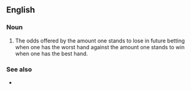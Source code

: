 ==English==

===Noun===
{{en-plural noun|head=[[reverse]] [[implied odds]]}}

# {{lb|en|poker}} The odds offered by the amount one stands to lose in future betting when one has the worst hand against the amount one stands to win when one has the best hand.

===See also===
* {{l|en|implied odds}}